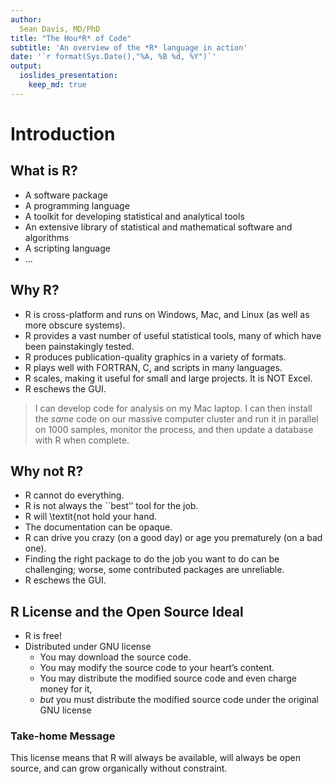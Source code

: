 ```yaml
---
author:
  Sean Davis, MD/PhD
title: "The Hou*R* of Code"
subtitle: 'An overview of the *R* language in action'
date: '`r format(Sys.Date(),"%A, %B %d, %Y")`'
output: 
  ioslides_presentation:
    keep_md: true
---
```


# Introduction

## What is R?

- A software package
- A programming language
- A toolkit for developing statistical and analytical tools
- An extensive library of statistical and mathematical software and algorithms
- A scripting language
- ...

## Why R?

- R is cross-platform and runs on Windows, Mac, and Linux (as well as more obscure systems).
- R provides a vast number of useful statistical tools, many of which have been painstakingly tested.
- R produces publication-quality graphics in a variety of formats.
- R plays well with FORTRAN, C, and scripts in many languages.
- R scales, making it useful for small and large projects.  It is NOT Excel.
- R eschews the GUI.

> I can develop code for analysis on my Mac laptop.  I can then install the *same* code on our massive computer cluster and run it in parallel on 1000 samples, monitor the process, and then update a database with R when complete.

## Why not R?

- R cannot do everything.
- R is not always the ``best'' tool for the job.
- R will \textit{not hold your hand.
- The documentation can be opaque.
- R can drive you crazy (on a good day) or age you prematurely (on a bad one).
- Finding the right package to do the job you want to do can be challenging; worse, some contributed packages are unreliable.
- R eschews the GUI.

## R License and the Open Source Ideal

- R is free!
- Distributed under GNU license
    - You may download the source code.
    - You may modify the source code to your heart's content.
    - You may distribute the modified source code and even charge money for it, 
    - *but* you must distribute the modified source code under the original GNU license

### Take-home Message

This license means that R will always be available, will always be open source, and can grow organically without constraint.
